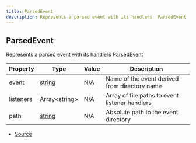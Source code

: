 ```yaml
---
title: ParsedEvent
description: Represents a parsed event with its handlers  ParsedEvent
---
```


## ParsedEvent

Represents a parsed event with its handlers
ParsedEvent

| Property  | Type                                                                                              | Value | Description                                    |
| --------- | ------------------------------------------------------------------------------------------------- | ----- | ---------------------------------------------- |
| event     | [string](https://developer.mozilla.org/en-US/docs/Web/JavaScript/Reference/Global_Objects/String) | N/A   | Name of the event derived from directory name  |
| listeners | Array\<string>                                                                                    | N/A   | Array of file paths to event listener handlers |
| path      | [string](https://developer.mozilla.org/en-US/docs/Web/JavaScript/Reference/Global_Objects/String) | N/A   | Absolute path to the event directory           |

- [Source](https://github.com/underctrl-io/commandkit/blob/f8cc07d11d2ae5ed7f529adff1649936223e27b2/packages/commandkit/src/app/router/EventsRouter.ts#L18)
